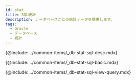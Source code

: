 ```yaml
---
id: stat
title: SQL統計
description: データベースごとの統計データを提供します。
tags:
  - Oracle
  - データベース
  - 統計
---
```


{@include: ../common-items/_db-stat-sql-desc.mdx}

<!-- SQL 통계 기본 사용 안내 -->

{@include: ../common-items/_db-stat-sql-basic.mdx} 

<!-- 쿼리별 수행 추이, 자세히 보기 -->

{@include: ../common-items/_db-stat-sql-view-query.mdx} 
